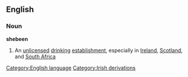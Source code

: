 ==English==
===Noun===
{{wikipedia}}
'''shebeen'''
#An [[unlicensed]] [[drinking]] [[establishment]], especially in [[Ireland]], [[Scotland]], and [[South Africa]]
[[Category:English language]]
[[Category:Irish derivations]]